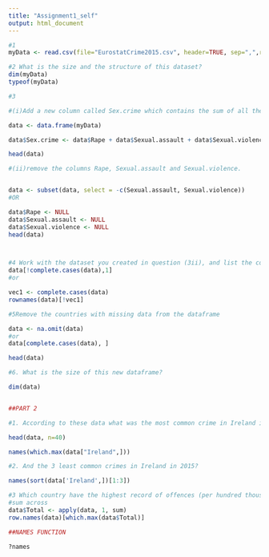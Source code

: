 ```yaml
---
title: "Assignment1_self"
output: html_document
---
```


```r

#1 
myData <- read.csv(file="EurostatCrime2015.csv", header=TRUE, sep=",",row.names = 1)

#2 What is the size and the structure of this dataset?
dim(myData)
typeof(myData)

#3

#(i)Add a new column called Sex.crime which contains the sum of all the crimes that have a sexual component: Rape, Sexual.assault and Sexual.violence

data <- data.frame(myData)

data$Sex.crime <- data$Rape + data$Sexual.assault + data$Sexual.violence

head(data)

#(ii)remove the columns Rape, Sexual.assault and Sexual.violence.


data <- subset(data, select = -c(Sexual.assault, Sexual.violence))
#OR

data$Rape <- NULL
data$Sexual.assault <- NULL
data$Sexual.violence <- NULL
head(data)



#4 Work with the dataset you created in question (3ii), and list the countries that contain any missing data.
data[!complete.cases(data),1]
#or

vec1 <- complete.cases(data)
rownames(data)[!vec1]

#5Remove the countries with missing data from the dataframe

data <- na.omit(data)
#or
data[complete.cases(data), ]

head(data)

#6. What is the size of this new dataframe? 

dim(data)


##PART 2

#1. According to these data what was the most common crime in Ireland in 2015? [1]

head(data, n=40)

names(which.max(data["Ireland",]))

#2. And the 3 least common crimes in Ireland in 2015?

names(sort(data['Ireland',])[1:3])

#3 Which country have the highest record of offences (per hundred thousand inhabitants)?
#sum across
data$Total <- apply(data, 1, sum)
row.names(data)[which.max(data$Total)]

##NAMES FUNCTION 

?names
```

